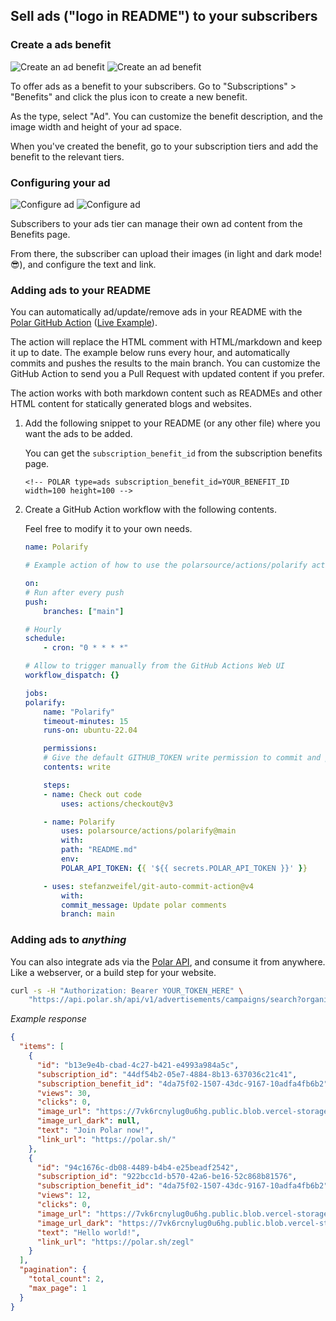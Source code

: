 ## Sell ads ("logo in README") to your subscribers

### Create a ads benefit

![Create an ad benefit](/assets/docs/maintainers/ads/create-benefit-dark.png#only-dark)
![Create an ad benefit](/assets/docs/maintainers/ads/create-benefit-light.png#only-light)

To offer ads as a benefit to your subscribers. Go to "Subscriptions" > "Benefits" and click the plus icon to create a new benefit.

As the type, select "Ad". You can customize the benefit description, and the image width and height of your ad space.

When you've created the benefit, go to your subscription tiers and add the benefit to the relevant tiers.

### Configuring your ad


![Configure ad](/assets/docs/maintainers/ads/configure-ad-dark.png#only-dark)
![Configure ad](/assets/docs/maintainers/ads/configure-ad-light.png#only-light)


Subscribers to your ads tier can manage their own ad content from the Benefits page.

From there, the subscriber can upload their images (in light and dark mode! 😎), and configure the text and link.

### Adding ads to your README

You can automatically ad/update/remove ads in your README with the [Polar GitHub Action](https://github.com/polarsource/actions) ([Live Example](https://github.com/zegl/polar-ads-demo)).

The action will replace the HTML comment with HTML/markdown and keep it up to date. The example below runs every hour, and automatically commits and pushes the results to the main branch. You can customize the GitHub Action to send you a Pull Request with updated content if you prefer.

The action works with both markdown content such as READMEs and other HTML content for statically generated blogs and websites.


1. Add the following snippet to your README (or any other file) where you want the ads to be added.

    You can get the `subscription_benefit_id` from the subscription benefits page.

    ```
    <!-- POLAR type=ads subscription_benefit_id=YOUR_BENEFIT_ID width=100 height=100 -->
    ```

2. Create a GitHub Action workflow with the following contents.

    Feel free to modify it to your own needs.

    ```yaml
    name: Polarify

    # Example action of how to use the polarsource/actions/polarify action and auto-commiting the results to the repository.

    on:
    # Run after every push
    push:
        branches: ["main"]

    # Hourly
    schedule:
        - cron: "0 * * * *"

    # Allow to trigger manually from the GitHub Actions Web UI
    workflow_dispatch: {}

    jobs:
    polarify:
        name: "Polarify"
        timeout-minutes: 15
        runs-on: ubuntu-22.04

        permissions:
        # Give the default GITHUB_TOKEN write permission to commit and push the changed files back to the repository.
        contents: write

        steps:
        - name: Check out code
            uses: actions/checkout@v3

        - name: Polarify
            uses: polarsource/actions/polarify@main
            with:
            path: "README.md"
            env:
            POLAR_API_TOKEN: {{ '${{ secrets.POLAR_API_TOKEN }}' }}

        - uses: stefanzweifel/git-auto-commit-action@v4
            with:
            commit_message: Update polar comments
            branch: main
    ```

### Adding ads to _anything_

You can also integrate ads via the [Polar API](../../api), and consume it from anywhere. Like a webserver, or a build step for your website.

```bash
curl -s -H "Authorization: Bearer YOUR_TOKEN_HERE" \
    "https://api.polar.sh/api/v1/advertisements/campaigns/search?organization_name=YOUR_GITHUB_USERNAME_HERE&platform=github&subscription_benefit_id=YOUR_BENEFIT_ID_HERE"
```

_Example response_

```json
{
  "items": [
    {
      "id": "b13e9e4b-cbad-4c27-b421-e4993a984a5c",
      "subscription_id": "44df54b2-05e7-4884-8b13-637036c21c41",
      "subscription_benefit_id": "4da75f02-1507-43dc-9167-10adfa4fb6b2",
      "views": 30,
      "clicks": 0,
      "image_url": "https://7vk6rcnylug0u6hg.public.blob.vercel-storage.com/Logotype_blue_small-Bo8grIZgHSOMQk3BnwmoT5Sds6tE7N.png",
      "image_url_dark": null,
      "text": "Join Polar now!",
      "link_url": "https://polar.sh/"
    },
    {
      "id": "94c1676c-db08-4489-b4b4-e25beadf2542",
      "subscription_id": "922bcc1d-b570-42a6-be16-52c868b81576",
      "subscription_benefit_id": "4da75f02-1507-43dc-9167-10adfa4fb6b2",
      "views": 12,
      "clicks": 0,
      "image_url": "https://7vk6rcnylug0u6hg.public.blob.vercel-storage.com/Frame%203-lOg2u5gntqF3RuL3cso7Upg9w03dbT.png",
      "image_url_dark": "https://7vk6rcnylug0u6hg.public.blob.vercel-storage.com/Frame%202-fcOO2r4HRJSRYthVDEK1Tf4ZTajDN1.png",
      "text": "Hello world!",
      "link_url": "https://polar.sh/zegl"
    }
  ],
  "pagination": {
    "total_count": 2,
    "max_page": 1
  }
}
```
